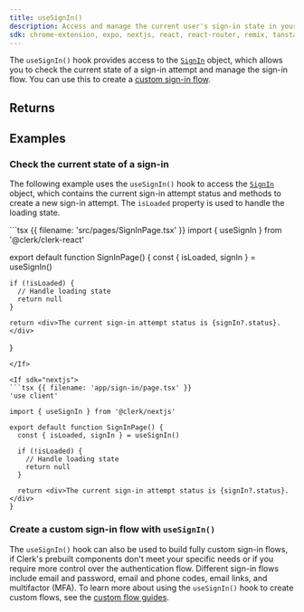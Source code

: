 ```yaml
---
title: useSignIn()
description: Access and manage the current user's sign-in state in your React application with Clerk's useSignIn() hook.
sdk: chrome-extension, expo, nextjs, react, react-router, remix, tanstack-react-start
---
```


The `useSignIn()` hook provides access to the [`SignIn`](/docs/reference/javascript/sign-in) object, which allows you to check the current state of a sign-in attempt and manage the sign-in flow. You can use this to create a [custom sign-in flow](/docs/guides/development/custom-flows/overview#sign-in-flow).

## Returns

<Typedoc src="types/use-sign-in-return" />

## Examples

### Check the current state of a sign-in

The following example uses the `useSignIn()` hook to access the [`SignIn`](/docs/reference/javascript/sign-in) object, which contains the current sign-in attempt status and methods to create a new sign-in attempt. The `isLoaded` property is used to handle the loading state.

<If sdk="react">
  ```tsx {{ filename: 'src/pages/SignInPage.tsx' }}
  import { useSignIn } from '@clerk/clerk-react'

  export default function SignInPage() {
    const { isLoaded, signIn } = useSignIn()

    if (!isLoaded) {
      // Handle loading state
      return null
    }

    return <div>The current sign-in attempt status is {signIn?.status}.</div>
  }
  ```
</If>

<If sdk="nextjs">
  ```tsx {{ filename: 'app/sign-in/page.tsx' }}
  'use client'

  import { useSignIn } from '@clerk/nextjs'

  export default function SignInPage() {
    const { isLoaded, signIn } = useSignIn()

    if (!isLoaded) {
      // Handle loading state
      return null
    }

    return <div>The current sign-in attempt status is {signIn?.status}.</div>
  }
  ```
</If>

### Create a custom sign-in flow with `useSignIn()`

The `useSignIn()` hook can also be used to build fully custom sign-in flows, if Clerk's prebuilt components don't meet your specific needs or if you require more control over the authentication flow. Different sign-in flows include email and password, email and phone codes, email links, and multifactor (MFA). To learn more about using the `useSignIn()` hook to create custom flows, see the [custom flow guides](/docs/guides/development/custom-flows/overview).
